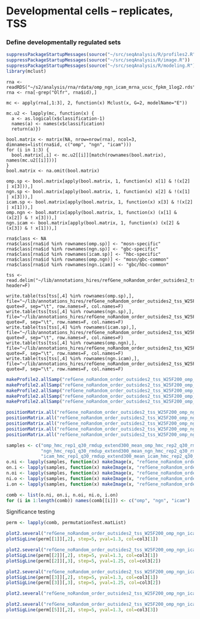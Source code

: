 Developmental cells -- replicates, TSS
========================================================

### Define developmentally regulated sets
```r
suppressPackageStartupMessages(source("~/src/seqAnalysis/R/profiles2.R"))
suppressPackageStartupMessages(source("~/src/seqAnalysis/R/image.R"))
suppressPackageStartupMessages(source("~/src/seqAnalysis/R/modeling.R"))
library(mclust)
```

```
rna <- readRDS("~/s2/analysis/rna/rdata/omp_ngn_icam_mrna_ucsc_fpkm_1log2.rds")
rna <- rna[-grep("Olfr", rna$id),]
```

```
mc <- apply(rna[,1:3], 2, function(x) Mclust(x, G=2, modelName="E"))
```

```
mc.u2 <- lapply(mc, function(x) {
  a <- as.logical(x$classification-1)
  names(a) <- names(x$classification)
  return(a)})
```

```
bool.matrix <- matrix(NA, nrow=nrow(rna), ncol=3, dimnames=list(rna$id, c("omp", "ngn", "icam")))
for (i in 1:3) {
  bool.matrix[,i] <- mc.u2[[i]][match(rownames(bool.matrix), names(mc.u2[[i]]))] 
}
bool.matrix <- na.omit(bool.matrix)
```

```
omp.sp <- bool.matrix[apply(bool.matrix, 1, function(x) x[1] & !(x[2] | x[3])),]
ngn.sp <- bool.matrix[apply(bool.matrix, 1, function(x) x[2] & !(x[1] | x[3])),]
icam.sp <- bool.matrix[apply(bool.matrix, 1, function(x) x[3] & !(x[2] | x[1])),]
omp.ngn <- bool.matrix[apply(bool.matrix, 1, function(x) (x[1] & (x[2]) & ! x[3])),]
ngn.icam <- bool.matrix[apply(bool.matrix, 1, function(x) (x[2] & (x[3]) & ! x[1])),]
```

```
rna$class <- NA
rna$class[rna$id %in% rownames(omp.sp)] <- "mosn-specific"
rna$class[rna$id %in% rownames(ngn.sp)] <- "gbc-specific"
rna$class[rna$id %in% rownames(icam.sp)] <- "hbc-specific"
rna$class[rna$id %in% rownames(omp.ngn)] <- "mosn/gbc-common"
rna$class[rna$id %in% rownames(ngn.icam)] <- "gbc/hbc-common"
```

```
tss <- read.delim("~/lib/annotations_hires/refGene_noRandom_order_outsides2_tss_W25F200", header=F)
```

```
write.table(tss[tss[,4] %in% rownames(omp.sp),], file="~/lib/annotations_hires/refGene_noRandom_order_outsides2_tss_W25F200_omp_ngn_icam_mrna_ucsc_fpkm_1log2_mclust_omp_vs_ngn_icam", quote=F, sep="\t", row.names=F, col.names=F)
write.table(tss[tss[,4] %in% rownames(ngn.sp),], file="~/lib/annotations_hires/refGene_noRandom_order_outsides2_tss_W25F200_omp_ngn_icam_mrna_ucsc_fpkm_1log2_mclust_ngn_vs_omp_icam", quote=F, sep="\t", row.names=F, col.names=F)
write.table(tss[tss[,4] %in% rownames(icam.sp),], file="~/lib/annotations_hires/refGene_noRandom_order_outsides2_tss_W25F200_omp_ngn_icam_mrna_ucsc_fpkm_1log2_mclust_icam_vs_omp_ngn", quote=F, sep="\t", row.names=F, col.names=F)
write.table(tss[tss[,4] %in% rownames(omp.ngn),], file="~/lib/annotations_hires/refGene_noRandom_order_outsides2_tss_W25F200_omp_ngn_icam_mrna_ucsc_fpkm_1log2_mclust_omp_ngn_vs_icam", quote=F, sep="\t", row.names=F, col.names=F)
write.table(tss[tss[,4] %in% rownames(ngn.icam),], file="~/lib/annotations_hires/refGene_noRandom_order_outsides2_tss_W25F200_omp_ngn_icam_mrna_ucsc_fpkm_1log2_mclust_ngn_icam_vs_omp", quote=F, sep="\t", row.names=F, col.names=F)
```

```r
makeProfile2.allSamp("refGene_noRandom_order_outsides2_tss_W25F200_omp_ngn_icam_mrna_ucsc_fpkm_1log2_mclust_omp_vs_ngn_icam_chr", data_type="rpkm/mean", rm.outliers=0.01)
makeProfile2.allSamp("refGene_noRandom_order_outsides2_tss_W25F200_omp_ngn_icam_mrna_ucsc_fpkm_1log2_mclust_omp_ngn_vs_icam_chr", data_type="rpkm/mean", rm.outliers=0.01)
makeProfile2.allSamp("refGene_noRandom_order_outsides2_tss_W25F200_omp_ngn_icam_mrna_ucsc_fpkm_1log2_mclust_ngn_vs_omp_icam_chr", data_type="rpkm/mean", rm.outliers=0.01)
makeProfile2.allSamp("refGene_noRandom_order_outsides2_tss_W25F200_omp_ngn_icam_mrna_ucsc_fpkm_1log2_mclust_ngn_icam_vs_omp_chr", data_type="rpkm/mean", rm.outliers=0.01)
makeProfile2.allSamp("refGene_noRandom_order_outsides2_tss_W25F200_omp_ngn_icam_mrna_ucsc_fpkm_1log2_mclust_icam_vs_omp_ngn_chr", data_type="rpkm/mean", rm.outliers=0.01)
```

```r
positionMatrix.all("refGene_noRandom_order_outsides2_tss_W25F200_omp_ngn_icam_mrna_ucsc_fpkm_1log2_mclust_omp_vs_ngn_icam_chr", data_type="rpkm/mean")
positionMatrix.all("refGene_noRandom_order_outsides2_tss_W25F200_omp_ngn_icam_mrna_ucsc_fpkm_1log2_mclust_omp_ngn_vs_icam_chr", data_type="rpkm/mean")
positionMatrix.all("refGene_noRandom_order_outsides2_tss_W25F200_omp_ngn_icam_mrna_ucsc_fpkm_1log2_mclust_ngn_vs_omp_icam_chr", data_type="rpkm/mean")
positionMatrix.all("refGene_noRandom_order_outsides2_tss_W25F200_omp_ngn_icam_mrna_ucsc_fpkm_1log2_mclust_ngn_icam_vs_omp_chr", data_type="rpkm/mean")
positionMatrix.all("refGene_noRandom_order_outsides2_tss_W25F200_omp_ngn_icam_mrna_ucsc_fpkm_1log2_mclust_icam_vs_omp_ngn_chr", data_type="rpkm/mean")
```

```r
samples <- c("omp_hmc_rep1_q30_rmdup_extend300_mean_omp_hmc_rep2_q30_rmdup", 
             "ngn_hmc_rep1_q30_rmdup_extend300_mean_ngn_hmc_rep2_q30_rmdup", 
             "icam_hmc_rep1_q30_rmdup_extend300_mean_icam_hmc_rep2_q30_rmdup")
o.ni <- lapply(samples, function(x) makeImage(x, "refGene_noRandom_order_outsides2_tss_W25F200_omp_ngn_icam_mrna_ucsc_fpkm_1log2_mclust_omp_vs_ngn_icam_chr", data_type="rpkm/mean", image=F))
on.i <- lapply(samples, function(x) makeImage(x, "refGene_noRandom_order_outsides2_tss_W25F200_omp_ngn_icam_mrna_ucsc_fpkm_1log2_mclust_omp_ngn_vs_icam_chr", data_type="rpkm/mean", image=F))
n.oi <- lapply(samples, function(x) makeImage(x, "refGene_noRandom_order_outsides2_tss_W25F200_omp_ngn_icam_mrna_ucsc_fpkm_1log2_mclust_ngn_vs_omp_icam_chr", data_type="rpkm/mean", image=F))
ni.o <- lapply(samples, function(x) makeImage(x, "refGene_noRandom_order_outsides2_tss_W25F200_omp_ngn_icam_mrna_ucsc_fpkm_1log2_mclust_ngn_icam_vs_omp_chr", data_type="rpkm/mean", image=F))
i.on <- lapply(samples, function(x) makeImage(x, "refGene_noRandom_order_outsides2_tss_W25F200_omp_ngn_icam_mrna_ucsc_fpkm_1log2_mclust_icam_vs_omp_ngn_chr", data_type="rpkm/mean", image=F))

comb <- list(o.ni, on.i, n.oi, ni.o, i.on)
for (i in 1:length(comb)) names(comb[[i]]) <- c("omp", "ngn", "icam")
```


Significance testing
```r
perm <- lapply(comb, permutationTest.matList)
```


```r
plot2.several("refGene_noRandom_order_outsides2_tss_W25F200_omp_ngn_icam_mrna_ucsc_fpkm_1log2_mclust_omp_vs_ngn_icam_chr", "cells_hmc_rep", data_type="rpkm/mean", group2="trim0.01", cols=col3, lab="TSS", y.vals=c(0,1.4))
plotSigLine(perm[[1]][,2], step=5, yval=1.3, col=col3[1])
```

```r
plot2.several("refGene_noRandom_order_outsides2_tss_W25F200_omp_ngn_icam_mrna_ucsc_fpkm_1log2_mclust_omp_ngn_vs_icam_chr", "cells_hmc_rep", data_type="rpkm/mean", group2="trim0.01", cols=col3, lab="TSS", y.vals=c(0, 1.4))                                                                                                                                           
plotSigLine(perm[[2]][,2], step=5, yval=1.3, col=col3[1])
plotSigLine(perm[[2]][,3], step=5, yval=1.25, col=col3[2])
```

```r
plot2.several("refGene_noRandom_order_outsides2_tss_W25F200_omp_ngn_icam_mrna_ucsc_fpkm_1log2_mclust_ngn_vs_omp_icam_chr", "cells_hmc_rep", data_type="rpkm/mean", group2="trim0.01", cols=col3, lab="TSS", y.vals=c(0, 1.4))
plotSigLine(perm[[3]][,2], step=5, yval=1.3, col=col3[1])
plotSigLine(perm[[3]][,3], step=5, yval=1.25, col=col3[2])
```


```r
plot2.several("refGene_noRandom_order_outsides2_tss_W25F200_omp_ngn_icam_mrna_ucsc_fpkm_1log2_mclust_ngn_icam_vs_omp_chr", "cells_hmc_rep", data_type="rpkm/mean", group2="trim0.01", cols=col3, lab="TSS", y.vals=c(0, 1.4))
```


```r
plot2.several("refGene_noRandom_order_outsides2_tss_W25F200_omp_ngn_icam_mrna_ucsc_fpkm_1log2_mclust_icam_vs_omp_ngn_chr", "cells_hmc_rep", data_type="rpkm/mean", group2="trim0.01", cols=col3, lab="TSS", y.vals=c(0, 1.4))
plotSigLine(perm[[5]][,2], step=5, yval=1.3, col=col3[3])
```